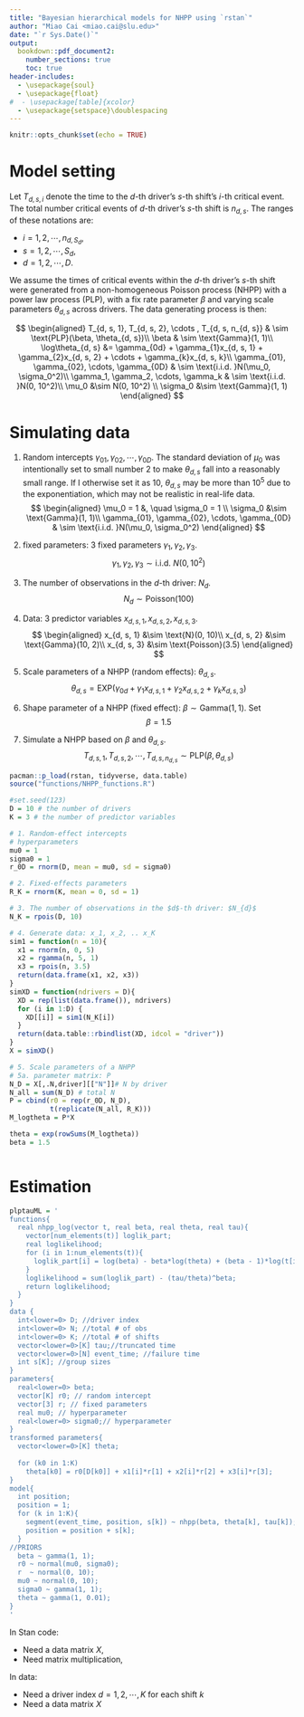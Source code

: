 ---
title: "Bayesian hierarchical models for NHPP using `rstan`"
author: "Miao Cai <miao.cai@slu.edu>"
date: "`r Sys.Date()`"
output:
  bookdown::pdf_document2: 
    number_sections: true
    toc: true
header-includes:
  - \usepackage{soul}
  - \usepackage{float}
#  - \usepackage[table]{xcolor}
  - \usepackage{setspace}\doublespacing
---

```{r setup, include=FALSE}
knitr::opts_chunk$set(echo = TRUE)
```

# Model setting

Let $T_{d, s, i}$ denote the time to the $d$-th driver's $s$-th shift's $i$-th critical event. The total number critical events of $d$-th driver's $s$-th shift is $n_{d,s}$. The ranges of these notations are:

- $i = 1, 2, \cdots, n_{d, S_d}$,
- $s = 1, 2, \cdots, S_d$,
- $d = 1, 2, \cdots, D$.

We assume the times of critical events within the $d$-th driver's  $s$-th shift were generated from a non-homogeneous Poisson process (NHPP) with a power law process (PLP), with a fix rate parameter $\beta$ and varying scale parameters $\theta_{d, s}$ across drivers. The data generating process is then:

$$
\begin{aligned}
T_{d, s, 1}, T_{d, s, 2}, \cdots , T_{d, s, n_{d, s}} & \sim \text{PLP}(\beta, \theta_{d, s})\\
\beta & \sim \text{Gamma}(1, 1)\\
\log\theta_{d, s} &= \gamma_{0d} + \gamma_{1}x_{d, s, 1} + \gamma_{2}x_{d, s, 2} + \cdots + \gamma_{k}x_{d, s, k}\\
\gamma_{01}, \gamma_{02}, \cdots, \gamma_{0D} & \sim \text{i.i.d. }N(\mu_0, \sigma_0^2)\\
\gamma_1, \gamma_2, \cdots, \gamma_k & \sim \text{i.i.d. }N(0, 10^2)\\
\mu_0 &\sim N(0, 10^2) \\
\sigma_0 &\sim \text{Gamma}(1, 1)
\end{aligned}
$$

\clearpage
# Simulating data

\linespread{1.5}

1. Random intercepts $\gamma_{01}, \gamma_{02}, \cdots, \gamma_{0D}$. The standard deviation of $\mu_0$ was intentionally set to small number 2 to make $\theta_{d, s}$ fall into a reasonably small range. If I otherwise set it as 10,  $\theta_{d, s}$ may be more than $10^5$ due to the exponentiation, which may not be realistic in real-life data.
$$
\begin{aligned}
\mu_0 = 1 &, \quad \sigma_0 = 1 \\
\sigma_0 &\sim \text{Gamma}(1, 1)\\
\gamma_{01}, \gamma_{02}, \cdots, \gamma_{0D} & \sim \text{i.i.d. }N(\mu_0, \sigma_0^2)
\end{aligned}
$$

2. fixed parameters: 3 fixed parameters $\gamma_1, \gamma_2, \gamma_3$. $$\gamma_1, \gamma_2, \gamma_3 \sim \text{i.i.d. }N(0, 10^2)$$

3. The number of observations in the $d$-th driver: $N_{d}$. $$N_{d} \sim \text{Poisson}(100)$$

4. Data: 3 predictor variables $x_{d, s, 1}, x_{d, s, 2}, x_{d, s, 3}$.
$$
\begin{aligned}
x_{d, s, 1} &\sim \text{N}(0, 10)\\
x_{d, s, 2} &\sim \text{Gamma}(10, 2)\\
x_{d, s, 3} &\sim \text{Poisson}(3.5)
\end{aligned}
$$

5. Scale parameters of a NHPP (random effects): $\theta_{d, s}$.
$$
\theta_{d, s} = \text{EXP}(\gamma_{0d} + \gamma_{1}x_{d, s, 1} + \gamma_{2}x_{d, s, 2} + \gamma_{k}x_{d, s, 3})
$$

6. Shape parameter of a NHPP (fixed effect): $\beta  \sim \text{Gamma}(1, 1)$. Set $$\beta = 1.5$$

7. Simulate a NHPP based on $\beta$ and $\theta_{d, s}$. $$T_{d, s, 1}, T_{d, s, 2}, \cdots , T_{d, s, n_{d, s}} \sim \text{PLP}(\beta, \theta_{d, s})$$

\clearpage
\singlespacing
```{r parameters}
pacman::p_load(rstan, tidyverse, data.table)
source("functions/NHPP_functions.R")

#set.seed(123)
D = 10 # the number of drivers
K = 3 # the number of predictor variables

# 1. Random-effect intercepts
# hyperparameters
mu0 = 1
sigma0 = 1
r_0D = rnorm(D, mean = mu0, sd = sigma0)

# 2. Fixed-effects parameters
R_K = rnorm(K, mean = 0, sd = 1)

# 3. The number of observations in the $d$-th driver: $N_{d}$
N_K = rpois(D, 10)

# 4. Generate data: x_1, x_2, .. x_K
sim1 = function(n = 10){
  x1 = rnorm(n, 0, 5)
  x2 = rgamma(n, 5, 1)
  x3 = rpois(n, 3.5)
  return(data.frame(x1, x2, x3))
}
simXD = function(ndrivers = D){
  XD = rep(list(data.frame()), ndrivers)
  for (i in 1:D) {
    XD[[i]] = sim1(N_K[i])
  }
  return(data.table::rbindlist(XD, idcol = "driver"))
}
X = simXD()

# 5. Scale parameters of a NHPP
# 5a. parameter matrix: P
N_D = X[,.N,driver][["N"]]# N by driver
N_all = sum(N_D) # total N
P = cbind(r0 = rep(r_0D, N_D), 
          t(replicate(N_all, R_K)))
M_logtheta = P*X

theta = exp(rowSums(M_logtheta))
beta = 1.5

```
\doublespacing


```{r NHPPdata}

```

\clearpage
# Estimation


\linespread{1}
```{r}
plptauML = '
functions{
  real nhpp_log(vector t, real beta, real theta, real tau){
    vector[num_elements(t)] loglik_part;
    real loglikelihood;
    for (i in 1:num_elements(t)){
      loglik_part[i] = log(beta) - beta*log(theta) + (beta - 1)*log(t[i]);
    }
    loglikelihood = sum(loglik_part) - (tau/theta)^beta;
    return loglikelihood;
  }
}
data {
  int<lower=0> D; //driver index
  int<lower=0> N; //total # of obs
  int<lower=0> K; //total # of shifts
  vector<lower=0>[K] tau;//truncated time
  vector<lower=0>[N] event_time; //failure time
  int s[K]; //group sizes
}
parameters{
  real<lower=0> beta;
  vector[K] r0; // random intercept
  vector[3] r; // fixed parameters
  real mu0; // hyperparameter
  real<lower=0> sigma0;// hyperparameter
}
transformed parameters{
  vector<lower=0>[K] theta;
  
  for (k0 in 1:K)
    theta[k0] = r0[D[k0]] + x1[i]*r[1] + x2[i]*r[2] + x3[i]*r[3];
}
model{
  int position;
  position = 1;
  for (k in 1:K){
    segment(event_time, position, s[k]) ~ nhpp(beta, theta[k], tau[k]);
    position = position + s[k];
  }
//PRIORS
  beta ~ gamma(1, 1);
  r0 ~ normal(mu0, sigma0);
  r  ~ normal(0, 10);
  mu0 ~ normal(0, 10);
  sigma0 ~ gamma(1, 1);
  theta ~ gamma(1, 0.01);
}
'
```
\doublespacing

In Stan code:

- Need a data matrix $X$,
- Need matrix multiplication,

In data:

- Need a driver index $d = 1, 2, \cdots, K$ for each shift $k$
- Need a data matrix $X$

